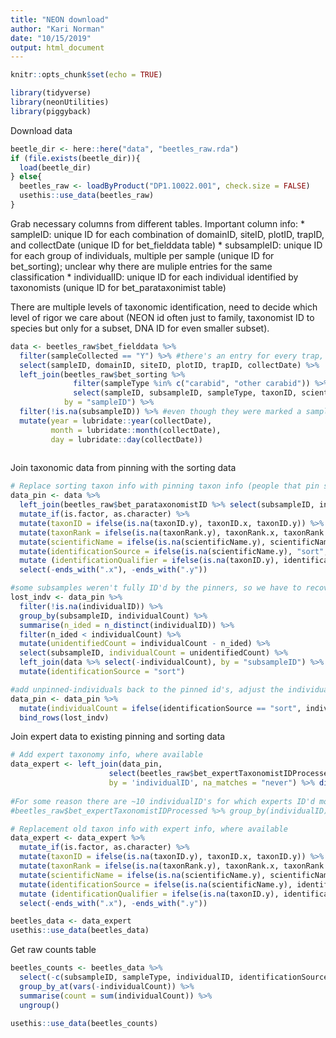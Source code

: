 ```yaml
---
title: "NEON download"
author: "Kari Norman"
date: "10/15/2019"
output: html_document
---
```


```r
knitr::opts_chunk$set(echo = TRUE)
```

```r
library(tidyverse)
library(neonUtilities)
library(piggyback)
```

Download data
```r
beetle_dir <- here::here("data", "beetles_raw.rda")
if (file.exists(beetle_dir)){
  load(beetle_dir)
} else{
  beetles_raw <- loadByProduct("DP1.10022.001", check.size = FALSE)
  usethis::use_data(beetles_raw)
}
```

Grab necessary columns from different tables. Important column info:
* sampleID: unique ID for each combination of domainID, siteID, plotID, trapID, and collectDate (unique ID for bet_fielddata table)
* subsampleID: unique ID for each group of individuals, multiple per sample (unique ID for bet_sorting); unclear why there are muliple entries for the same classification
* individualID: unique ID for each individual identified by taxonomists (unique ID for bet_parataxonimist table)

There are multiple levels of taxonomic identification, need to decide which level of rigor we care about (NEON id often just to family, taxonomist ID to species but only for a subset, DNA ID for even smaller subset).

```r
data <- beetles_raw$bet_fielddata %>%
  filter(sampleCollected == "Y") %>% #there's an entry for every trap, whether or not they got samples, only want ones with samples
  select(sampleID, domainID, siteID, plotID, trapID, collectDate) %>%
  left_join(beetles_raw$bet_sorting %>%
              filter(sampleType %in% c("carabid", "other carabid")) %>% #only want carabid samples, not bycatch
              select(sampleID, subsampleID, sampleType, taxonID, scientificName, taxonRank, individualCount,identificationQualifier),
            by = "sampleID") %>%
  filter(!is.na(subsampleID)) %>% #even though they were marked a sampled, some collection times don't acutally have any samples
  mutate(year = lubridate::year(collectDate),
         month = lubridate::month(collectDate),
         day = lubridate::day(collectDate))
 
```

Join taxonomic data from pinning with the sorting data
```r
# Replace sorting taxon info with pinning taxon info (people that pin specimens are more experienced with taxonomy), where available
data_pin <- data %>%
  left_join(beetles_raw$bet_parataxonomistID %>% select(subsampleID, individualID, taxonID, scientificName, taxonRank,identificationQualifier), by = "subsampleID") %>%
  mutate_if(is.factor, as.character) %>%
  mutate(taxonID = ifelse(is.na(taxonID.y), taxonID.x, taxonID.y)) %>%
  mutate(taxonRank = ifelse(is.na(taxonRank.y), taxonRank.x, taxonRank.y)) %>%
  mutate(scientificName = ifelse(is.na(scientificName.y), scientificName.x, scientificName.y)) %>%
  mutate(identificationSource = ifelse(is.na(scientificName.y), "sort", "pin")) %>%
  mutate (identificationQualifier = ifelse(is.na(taxonID.y), identificationQualifier.x, identificationQualifier.y)) %>%
  select(-ends_with(".x"), -ends_with(".y"))

#some subsamples weren't fully ID'd by the pinners, so we have to recover the unpinned-individuals
lost_indv <- data_pin %>% 
  filter(!is.na(individualID)) %>%
  group_by(subsampleID, individualCount) %>%
  summarise(n_ided = n_distinct(individualID)) %>% 
  filter(n_ided < individualCount) %>%
  mutate(unidentifiedCount = individualCount - n_ided) %>%
  select(subsampleID, individualCount = unidentifiedCount) %>%
  left_join(data %>% select(-individualCount), by = "subsampleID") %>%
  mutate(identificationSource = "sort")

#add unpinned-individuals back to the pinned id's, adjust the individual counts so pinned individuals have a count of 1
data_pin <- data_pin %>%
  mutate(individualCount = ifelse(identificationSource == "sort", individualCount, 1)) %>%
  bind_rows(lost_indv)
```

Join expert data to existing pinning and sorting data
```r
# Add expert taxonomy info, where available
data_expert <- left_join(data_pin, 
                      select(beetles_raw$bet_expertTaxonomistIDProcessed,individualID,taxonID,scientificName,taxonRank,identificationQualifier), 
                      by = 'individualID', na_matches = "never") %>% distinct()
 
#For some reason there are ~10 individualID's for which experts ID'd more than one species, that's why 10 additional records are added by the join
#beetles_raw$bet_expertTaxonomistIDProcessed %>% group_by(individualID) %>% filter(n_distinct(taxonID) > 1) %>% View()

# Replacement old taxon info with expert info, where available
data_expert <- data_expert %>%
  mutate_if(is.factor, as.character) %>%
  mutate(taxonID = ifelse(is.na(taxonID.y), taxonID.x, taxonID.y)) %>%
  mutate(taxonRank = ifelse(is.na(taxonRank.y), taxonRank.x, taxonRank.y)) %>%
  mutate(scientificName = ifelse(is.na(scientificName.y), scientificName.x, scientificName.y)) %>%
  mutate(identificationSource = ifelse(is.na(scientificName.y), identificationSource, "expert")) %>%
  mutate (identificationQualifier = ifelse(is.na(taxonID.y), identificationQualifier.x, identificationQualifier.y)) %>%
  select(-ends_with(".x"), -ends_with(".y"))

beetles_data <- data_expert
usethis::use_data(beetles_data)
```

Get raw counts table
```r
beetles_counts <- beetles_data %>%
  select(-c(subsampleID, sampleType, individualID, identificationSource, identificationQualifier)) %>%
  group_by_at(vars(-individualCount)) %>%
  summarise(count = sum(individualCount)) %>%
  ungroup()

usethis::use_data(beetles_counts)
```
